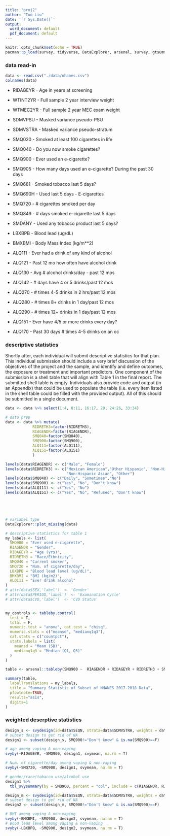 ```yaml
---
title: "proj2"
author: "Tuo Liu"
date: '`r Sys.Date()`'
output:
  word_document: default
  pdf_document: default
---
```


```r
knitr::opts_chunk$set(echo = TRUE)
pacman::p_load(survey, tidyverse, DataExplorer, arsenal, survey, gtsummary)
```


### data read-in

```r
data <- read.csv("./data/nhanes.csv")
colnames(data)
```
- RIDAGEYR - Age in years at screening
- WTINT2YR - Full sample 2 year interview weight
- WTMEC2YR - Full sample 2 year MEC exam weight
- SDMVPSU - Masked variance pseudo-PSU
- SDMVSTRA - Masked variance pseudo-stratum


- SMQ020 - Smoked at least 100 cigarettes in life
- SMQ040 - Do you now smoke cigarettes?
- SMQ900 - Ever used an e-cigarette?
- SMQ905 - How many days used an e-cigarette? During the past 30 days
- SMQ681 - Smoked tobacco last 5 days?
- SMQ690H - Used last 5 days - E-cigarettes
- SMQ720 - # cigarettes smoked per day
- SMQ849 - # days smoked e-cigarette last 5 days
- SMDANY - Used any tobacco product last 5 days?

- LBXBPB - Blood lead (ug/dL)
- BMXBMI - Body Mass Index (kg/m**2)

- ALQ111 - Ever had a drink of any kind of alcohol
- ALQ121 - Past 12 mo how often have alcohol drink
- ALQ130 - Avg # alcohol drinks/day - past 12 mos
- ALQ142 - # days have 4 or 5 drinks/past 12 mos
- ALQ270 - # times 4-5 drinks in 2 hrs/past 12 mos
- ALQ280 - # times 8+ drinks in 1 day/past 12 mos
- ALQ290 - # times 12+ drinks in 1 day/past 12 mos
- ALQ151 - Ever have 4/5 or more drinks every day?
- ALQ170 - Past 30 days # times 4-5 drinks on an oc

### descriptive statistics

Shortly after, each individual will submit descriptive statistics for that plan.
This individual submission should include a very brief discussion of the objectives
of the project and the sample, and identify and define outcomes, the exposure or
treatment and important predictors. One component of the submission is a shell
table that will align with Table 1 in the final report. The submitted shell table is
empty. Individuals also provide code and output (in an Appendix) that could be
used to populate the table (i.e. every item listed in the shell table could be filled
with the provided output). All of this should be submitted in a single document.

```r
data <- data %>% select(1:4, 8:11, 16:17, 20, 24:26, 33:34) 

# data prep
data <- data %>% mutate(
            RIDRETH3=factor(RIDRETH3),
            RIAGENDR=factor(RIAGENDR),
            SMQ040=factor(SMQ040),
            SMQ900=factor(SMQ900),
            ALQ111=factor(ALQ111),
            ALQ151=factor(ALQ151)
            )

levels(data$RIAGENDR) <- c("Male", "Female")
levels(data$RIDRETH3) <- c("Mexican American","Other Hispanic", "Non-Hispanic White", "Non-Hispanic Black",
                           "Non-Hispanic Asian", "Other")
levels(data$SMQ040) <- c("Daily", "Sometimes","No")
levels(data$SMQ900) <- c("Yes", "No", "Don't know")
levels(data$ALQ111) <- c("Yes", "No")
levels(data$ALQ151) <- c("Yes", "No", "Refused", "Don't know")





# variabel type
DataExplorer::plot_missing(data)

# descriptive statistics for table 1
my_labels <- list(
  SMQ900 = "Ever used e-cigarette",
  RIAGENDR = "Gender",
  RIDAGEYR = "Age (yrs)",
  RIDRETH3 = "Race/Ethnicity",
  SMQ040 = "Current smoker",
  SMQ720 = "Num. of cigarette/day",
  LBXBPB = "Blood lead level (ug/dL)",
  BMXBMI = "BMI (kg/m2)",
  ALQ111 = "Ever drink alcohol"
)
# attr(data$SEX,'label')  <- 'Gender'
# attr(data$PERIOD,'label')  <- 'Examination Cycle'
# attr(data$CVD,'label')  <- 'CVD Status'


my_controls <- tableby.control(
  test = T,
  total = F,
  numeric.test = "anova", cat.test = "chisq",
  numeric.stats = c("meansd", "medianq1q3"),
  cat.stats = c("countpct"),
  stats.labels = list(
    meansd = "Mean (SD)",
    medianq1q3 = "Median (Q1, Q3)"
  )
)

table <- arsenal::tableby(SMQ900 ~  RIAGENDR + RIDAGEYR + RIDRETH3 + SMQ040 + SMQ720 + LBXBPB + BMXBMI + ALQ111, data = data, control = my_controls)

summary(table,
  labelTranslations = my_labels,
  title = "Summary Statistic of Subset of NHANES 2017-2018 Data", 
  pfootnote=TRUE,
  results="asis",
  digits=1
)
```
### weighted descrptive statistics
```r
design_s <- svydesign(id=data$SEQN, strata=data$SDMVSTRA, weights = data$WTINT2YR, data=data, nest=T)
# subset design to get rid of NA
design1 <- subset(design_s, SMQ900!="Don't know" & is.na(SMQ900)==F)

# age among vaping & non-vaping
svyby(~RIDAGEYR, ~SMQ900, design1, svymean, na.rm = T)

# Num. of cigarette/day among vaping & non-vaping
svyby(~SMQ720, ~SMQ900, design1, svymean, na.rm = T)

# gender/race/tobacco use/alcohol use
design1 %>%
  tbl_svysummary(by = SMQ900, percent = "col", include = c(RIAGENDR, RIDRETH3,SMQ040,ALQ151))
```
```r
design_m <- svydesign(id=data$SEQN, strata=data$SDMVSTRA, weights = data$WTMEC2YR, data=data, nest=T)
# subset design to get rid of NA
design2 <- subset(design_m, SMQ900!="Don't know" & is.na(SMQ900)==F)

# BMI among vaping & non-vaping
svyby(~BMXBMI, ~SMQ900, design2, svymean, na.rm = T)
# Bood lead level among vaping & non-vaping
svyby(~LBXBPB, ~SMQ900, design2, svymean, na.rm = T)
```

